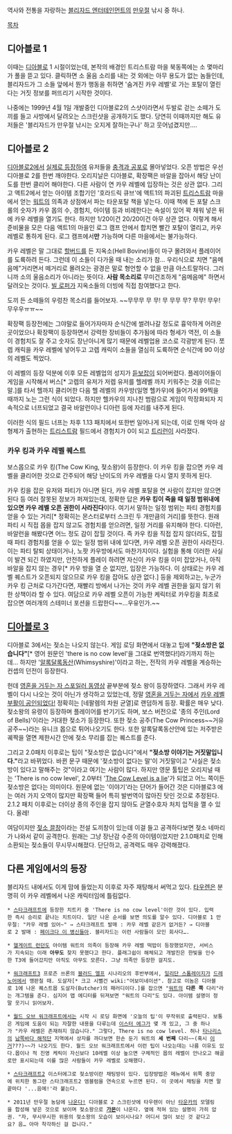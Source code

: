 역사와 전통을 자랑하는 [[블리자드 엔터테인먼트]]의 [[만우절]] 낚시 중 하나.

[[목차]]
== 디아블로 1 ==
이때는 [[디아블로]] 1 시절이었는데, 본작의 배경인 트리스트람 마을 북동쪽에는 소 몇마리가 풀을 뜯고 있다. 클릭하면 소 울음 소리를 내는 것 외에는 아무 용도가 없는 놈들인데, 블리자드가 그 소들 앞에서 뭔가 행동을 취하면 '숨겨진 카우 레벨'로 가는 포탈이 열린다는 거짓 정보를 퍼뜨리기 시작한 것이다.

나중에는 1999년 4월 1일 개발중인 디아블로2의 스샷이라면서 두발로 걷는 소떼가 도끼를 들고 사방에서 달려오는 스크린샷을 공개하기도 했다. 당연히 이때까지만 해도 유저들은 '블리자드가 만우절 낚시는 오지게 잘하는구나' 하고 웃어넘겼지만….

== 디아블로 2 ==
[[디아블로2]]에서 [[그런데 그것이 실제로 일어났습니다|실제로 등장하여]] 유저들을 [[충격과 공포]]로 몰아넣었다. 오픈 방법은 우선 디아블로 2를 한번 깨야한다. 오리지날은 디아블로, 확장팩은 바알을 잡아서 해당 난이도를 한번 클리어 해야한다. 다른 사람이 연 카우 레벨에 입장하는 것은 상관 없다. 그리고 액트2에서 얻는 아이템 조합기인 '호라드릭 큐브'에 액트1의 파괴된 [[트리스트람]] 마을에서 얻는 [[워트]]의 의족과 상점에서 파는 타운포탈 책을 넣는다. 이때 책에 든 포탈 스크롤의 숫자가 카우 몹의 수, 경험치, 아이템 등과 비례한다는 속설이 있어 꽉 채워 넣은 뒤에 카우 레벨을 열기도 한다. 하지만 1/20이건 20/20이건 아무 상관 없다. 이렇게 해서 준비물을 모은 다음 액트1의 마을인 로그 캠프 안에서 합치면 빨간 포탈이 열리고, 카우 레벨로 통하게 된다. 로그 캠프에서'''만''' 가능하며 다른 마을에서는 불가능하다.

카우 레벨은 말 그대로 [[할버드]]를 든 지옥소(Hell Bovine)들이 마구 몰려와서 플레이어를 도륙하려 든다. 그런데 이 소들이 다가올 때 내는 소리가 참… 우리식으로 치면 "음메음메"거리면서 떼거리로 몰려오는 광경은 말로 형언할 수 없을 만큼 아스트랄하다. 그러니까 소의 울음소리가 아니라는 뜻이다. '''사람 목소리로''' 무미건조하게 "음메음메" 하면서 달려오는 것이다. [[빌 로퍼]]가 지옥소들의 더빙에 직접 참여했다고 한다.

{{{#!HTML
<iframe width="420" height="315" src="//www.youtube.com/embed/qSlGQpvl_IA?rel=0" frameborder="0" allowfullscreen></iframe>
}}}
도끼 든 소떼들의 우렁찬 목소리를 들어보자. ~~무무무 무 무! 무 무무 무? 무무! 무우! 무우우ㅠㅠ~~

확장팩 등장전에는 그야말로 들어가자마자 순식간에 썰려나갈 정도로 흉악하게 어려운 곳이었으나 확장팩이 등장하면서 강력한 장비들이 추가됨에 따라 형세가 역전, 이 소들이 경험치도 잘 주고 숫자도 장난아니게 많기 때문에 레벨업용 코스로 각광받게 된다. 쪼렙 캐릭을 카우 레벨에 넣어두고 고렙 캐릭이 소들을 열심히 도륙하면 순식간에 90 이상의 레벨도 찍었다. 

이 레벨의 등장 덕분에 이후 모든 레벨업의 성지가 [[듣보잡]]이 되어버렸다. 플레이어들이 게임을 시작해서 버스[* 고렙의 유저가 저렙 유저를 헬레벨 까지 키워주는 것을 이르는 말.]를 타서 헬까지 클리어한 다음 헬 레벨의 카우방(일명 헬카우)에 들어가서 99찍을 때까지 노는 그런 식이 되었다. 하지만 헬카우의 지나친 범람으로 게임이 막장화되자 지속적으로 너프되었고 결국 바알런이나 디아런 등에 자리를 내주게 된다.

이러한 식의 필드 너프는 차후 1.13 패치에서 또한번 일어나게 되는데, 이로 인해 악마 삼형제가 출현하는 [[트리스트람]] 필드에서 경험치가 0이 되고 [[트리런]]이 사라졌다.

=== 카우 킹과 카우 레벨 퀘스트 ===
보스몹으로 카우 킹(The Cow King, 젖소왕)이 등장한다. 이 카우 킹을 잡으면 카우 레벨을 클리어한 것으로 간주되어 해당 난이도의 카우 레벨을 다시 열지 못하게 된다. 

카우 킹을 잡은 유저와 파티가 아니면 된다, 카우 레벨 포탈을 연 사람이 잡지만 않으면 된다 등 여러 잘못된 정보가 퍼져있는데, 정확한 답은 '''카우 킹이 죽을 때 일정 범위내에 있으면 카우 레벨 오픈 권한이 사라진다'''이다. 여기서 말하는 일정 범위는 파티 경험치를 얻을 수 있는 거리[* 정확히는 몬스터로부터 스크린 두 개만큼의 거리]를 뜻한다. 원래 파티 시 직접 몹을 잡지 않고도 경험치를 얻으려면, 일정 거리를 유지해야 한다. 디아런, 바알런을 해봤다면 어느 정도 감이 잡힐 것이다. 즉 카우 킹을 직접 잡지 않더라도, 잡힐 때 파티 경험치를 얻을 수 있는 일정 범위 내에 있다면, 카우 레벨 오픈 권한이 사라진다. 이는 파티 탈퇴 상태이거나, 노팟 카우방에서도 마찬가지이다. 실험을 통해 이러한 사실이 발견 되긴 하였지만, 안전하게 플레이 하려면 자신이 카우 킹을 이미 잡았거나, 아직 바알을 잡지 않는 경우[* 카우 방을 열 순 없지만, 입장은 가능하다. 이 상태로는 카우 레벨 퀘스트가 오픈되지 않으므로 카우 킹을 잡아도 상관 없다.] 등을 제외하고는, 누군가 카우 킹 근처로 다가간다면, 재빨리 방에서 나가는 것이 카우 레벨 권한을 잃지 않기 위한 상책이라 할 수 있다. 여담으로 카우 레벨 오픈이 가능한 케릭터로 카우킹을 최초로 잡으면 여러개의 스테미너 포션을 드랍한다~~...우유인가.~~

== [[디아블로 3]] ==
디아블로 3에서는 젖소는 나오지 않는다. 게임 로딩 화면에서 대놓고 팁에 '''"젖소방은 없습니다"'''[* 영어 원문인 'there is no cow level'을 그대로 번역했다!]라기까지 하는데… 하지만 '[[알록달록동산]](Whimsyshire)'이라고 하는, 전작의 카우 레벨을 계승하는 컨셉의 던전이 등장한다.

헌데 [http://www.youtube.com/watch?v=TQo8cZnXN_M 영혼을 거두는 자 스포일러 동영상] 끝부분에 젖소 왕이 등장하였다. 그래서 카우 레벨이 다시 나오는 것이 아닌가 생각하고 있었는데, 정말 [[영혼을 거두는 자]]에서 [http://www.youtube.com/watch?v=f3MMYqLuqdc 카우 레벨 부활이 공인되었다!] 정확히는 [네팔렘의 차원 균열]로 랜덤하게 등장. 확률은 매우 낮다. 젖소왕의 유령이 등장하며 플레이어를 반기기도 하며, 보스 버전으로 '종의 주인(Lord of Bells)'이라는 거대한 젖소가 등장한다. 또한 젖소 공주(The Cow Princess~~거유공주~~)라는 유니크 몹으로 튀어나오기도 한다. 또한 알록달록동산안에 있는 저주받은 궤짝을 열면 제한시간 안에 젖소 무리를 잡는 퀘스트를 준다.

그리고 2.0패치 이후로는 팁이 "젖소방은 없습니다"에서 '''"젖소방 이야기는 거짓말입니다."'''라고 바뀌었다. 바뀐 문구 때문에 '젖소방이 없다는 말'이 거짓말이고 "사실은 젖소방이 있다고 말해주는 것"이라고 여기는 사람이 많다. 하지만 영문 툴팁은 오리지널 때는 'There is no cow level', 2.0부터 '[[케이크(포탈)|The Cow Level is a lie]]'가 되었고 어느 쪽이든 젖소방은 없다는 의미이다. 원문에 없는 '이야기'라는 단어가 들어간 것은 디아블로3 에는 여러 가지 오역이 많지만 확장팩 들어 특히 발번역이 많아진 탓인 것으로 추정된다. 2.1.2 패치 이후로는 더이상 종의 주인을 잡지 않아도 균열수호자 처치 업적을 깰 수 있다. 올레!

여담이지만 [http://diablo3.inven.co.kr/dataninfo/item/detail.php?code=bovine_bardiche 젖소 끌창]이라는 전설 도끼창이 있는데 이걸 들고 공격하다보면 젖소 네마리가 나와서 같이 공격한다. 원래는 그냥 장난감 수준의 아이템이었지만 2.1.0패치로 인해 소환되는 젖소들이 무시무시해졌다. 단단하고, 공격력도 매우 강력해졌다.

== 다른 게임에서의 등장 ==
블리자드 내에서도 이게 맘에 들었는지 이후로 자주 재탕해서 써먹고 있다. [[타우렌]]은 분명히 이 카우 레벨에서 나온 캐릭터임에 틀림없다.

 * [[스타크래프트]]에 등장한 치트키 중 'There is no cow level'이란 것이 있다. 입력한 즉시 승리로 끝나는 치트이다. 일단 나온 순서를 보면 의도를 알수 있다. 디아블로 1 만우절: "카우 레벨 있어~" → 스타크래프트 발매 : 카우 레벨 같은거 없거든? → 디아블로 2 발매 : [[페이크다 이 병신들아]]. 블리자드는 이런 사람들이 모인 회사다….

 * [[헬게이트 런던]]도 아이템 워트의 의족이 등장해 카우 레벨 떡밥이 등장했었지만, 서비스가 지속되는 이래 '''아무도''' 찾지 못했다고 한다. 플래그쉽이 해체되고 개발진은 한빛을 인수한 T3에 들어갔지만 아직도 아무도 모른다. 그냥 의족만 등장한 걸지도.

 * [[워크래프트3]] 프로즌 쓰론의 [[블러드 엘프]] 시나리오의 후반부에서, [[일리단 스톰레이지]]가 [[드레노어]]에서 깽판칠 때. 도살자[* 크고 시뻘건 wiki:"어보미네이션". 참고로 이놈은 디아블로 1에 나온 퀘스트몹 도살자(Butcher)의 패러디이다.]를 잡으면 "[[워트]]의 '''다른 쪽''' 다리"라는 개그템을 준다. 심지어 맵 에디터를 뒤져보면 "워트의 다리"도 있다. 아이템 설명이 정말 웃기니 읽어보자.

 * [[월드 오브 워크래프트]]에서는 시작 시 로딩 화면에 '오늘의 팁'이 무작위로 출력된다. 보통은 게임에 도움이 되는 자잘한 내용을 다루는데 [[이스터 에그]]가 몇 개 있고, 그 중 하나가 "카우 레벨은 존재하지 않습니다." 그렇다, There is no cow level. 허나 [[타나리스]]의 [[남쪽바다 해적단]] 지역에서 상자를 까다보면 한손 둔기 워트의 '''세 번째''' 다리~~(혹시 [[좆|이거]]???)~~가 나오기도 한다. 월드 오브 워크래프트에서 이런 팁이 나오는데는 나름 이유도 있다.몹이나 적 진영 케릭이 자신보다 10레벨 이상 높으면 구체적인 몹의 레벨이 안나오고 해골로만 표시되는데 이를 많은 사람들이 카우 레벨로 오해했다.

 * [[스타크래프트2]] 이스터에그로 젖소방이란 채팅방이 있다. 입장방법은 메뉴에서 위쪽 중앙에 위치한 동그란 스타크래프트2 엠블럼을 연속으로 누르면 된다. 이 곳에서 채팅을 치면 말끝마다 '...음메!'라 붙는다.

 * 2011년 만우절 농담에 [http://www.trywow.co.kr/event/data/april/diablo/ 나온다!] 디아블로 2 스크린샷에 타우렌이 아닌 [[타운카]]의 모델링을 합성해 넣은 것으로 보이며 젖소왕으로 '''[[가몬]]'''이 나온다. 옆에 적혀 있는 설명이 가히 압권. "자, 무시무시한 위용의 젖소왕의 모습이 보이시나요? 어디서 많이 보신 것 같다고요? 음… 아마 착각하신 걸 겁니다."
